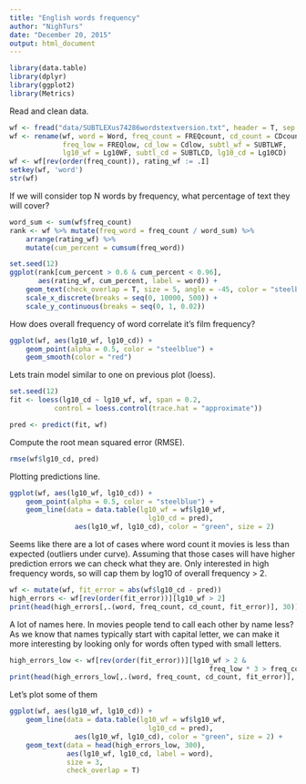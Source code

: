 ```yaml
---
title: "English words frequency"
author: "NighTurs"
date: "December 20, 2015"
output: html_document
---
```


```r
library(data.table)
library(dplyr)
library(ggplot2)
library(Metrics)
```

Read and clean data.
```r
wf <- fread("data/SUBTLEXus74286wordstextversion.txt", header = T, sep = "\t")
wf <- rename(wf, word = Word, freq_count = FREQcount, cd_count = CDcount,
             freq_low = FREQlow, cd_low = Cdlow, subtl_wf = SUBTLWF, 
             lg10_wf = Lg10WF, subtl_cd = SUBTLCD, lg10_cd = Lg10CD)
wf <- wf[rev(order(freq_count)), rating_wf := .I]
setkey(wf, 'word')
str(wf)
```

If we will consider top N words by frequency, what percentage of text they will cover?
```r
word_sum <- sum(wf$freq_count)
rank <- wf %>% mutate(freq_word = freq_count / word_sum) %>% 
    arrange(rating_wf) %>%
    mutate(cum_percent = cumsum(freq_word))

set.seed(12)
ggplot(rank[cum_percent > 0.6 & cum_percent < 0.96], 
       aes(rating_wf, cum_percent, label = word)) + 
    geom_text(check_overlap = T, size = 5, angle = -45, color = "steelblue") +
    scale_x_discrete(breaks = seq(0, 10000, 500)) +
    scale_y_continuous(breaks = seq(0, 1, 0.02))
```

How does overall frequency of word correlate it's film frequency?
```r
ggplot(wf, aes(lg10_wf, lg10_cd)) + 
    geom_point(alpha = 0.5, color = "steelblue") + 
    geom_smooth(color = "red")
```

Lets train model similar to one on previous plot (loess).
```r
set.seed(12)
fit <- loess(lg10_cd ~ lg10_wf, wf, span = 0.2, 
           control = loess.control(trace.hat = "approximate"))

pred <- predict(fit, wf)
```

Compute the root mean squared error (RMSE).
```r
rmse(wf$lg10_cd, pred)
```

Plotting predictions line.
```r
ggplot(wf, aes(lg10_wf, lg10_cd)) + 
    geom_point(alpha = 0.5, color = "steelblue") + 
    geom_line(data = data.table(lg10_wf = wf$lg10_wf, 
                                  lg10_cd = pred), 
                aes(lg10_wf, lg10_cd), color = "green", size = 2)
```

Seems like there are a lot of cases where word count it movies is less than expected (outliers under curve). Assuming that those cases will have higher prediction errors we can check what they are. Only interested in high frequency words, so will cap them by log10 of overall frequency > 2.
```r
wf <- mutate(wf, fit_error = abs(wf$lg10_cd - pred))
high_errors <- wf[rev(order(fit_error))][lg10_wf > 2]
print(head(high_errors[,.(word, freq_count, cd_count, fit_error)], 30))
```

A lot of names here. In movies people tend to call each other by name less? As we know that names typically start with capital letter, we can make it more interesting by looking only for words often typed with small letters.
```r
high_errors_low <- wf[rev(order(fit_error))][lg10_wf > 2 & 
                                                 freq_low * 3 > freq_count]
print(head(high_errors_low[,.(word, freq_count, cd_count, fit_error)], 30))
```

Let's plot some of them
```r
ggplot(wf, aes(lg10_wf, lg10_cd)) + 
    geom_line(data = data.table(lg10_wf = wf$lg10_wf, 
                                  lg10_cd = pred), 
                aes(lg10_wf, lg10_cd), color = "green", size = 2) +
    geom_text(data = head(high_errors_low, 300), 
              aes(lg10_wf, lg10_cd, label = word), 
              size = 3,
              check_overlap = T)

```




